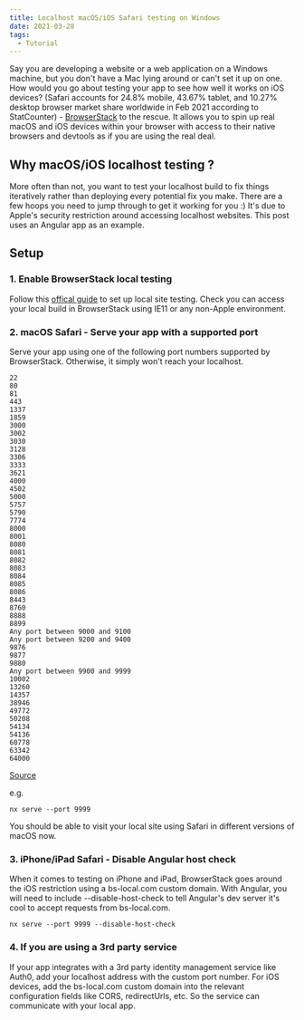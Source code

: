 ```yaml
---
title: Localhost macOS/iOS Safari testing on Windows
date: 2021-03-28
tags:
  - Tutorial
---
```


Say you are developing a website or a web application on a Windows machine, but you don't have a Mac lying around or can't set it up on one. How would you go about testing your app to see how well it works on iOS devices? (Safari accounts for 24.8% mobile, 43.67% tablet, and 10.27% desktop browser market share worldwide in Feb 2021 according to StatCounter) - [BrowserStack](https://www.browserstack.com/live/features) to the rescue. It allows you to spin up real macOS and iOS devices within your browser with access to their native browsers and devtools as if you are using the real deal.

## Why macOS/iOS localhost testing ?

More often than not, you want to test your localhost build to fix things iteratively rather than deploying every potential fix you make. There are a few hoops you need to jump through to get it working for you :) It's due to Apple's security restriction around accessing localhost websites. This post uses an Angular app as an example.

## Setup

### 1. Enable BrowserStack local testing

Follow this [offical guide](https://www.browserstack.com/docs/app-live/local-testing) to set up local site testing. Check you can access your local build in BrowserStack using IE11 or any non-Apple environment.

### 2. macOS Safari - Serve your app with a supported port

Serve your app using one of the following port numbers supported by BrowserStack. Otherwise, it simply won't reach your localhost.

```noLineNumbers
22
80
81
443
1337
1859
3000
3002
3030
3128
3306
3333
3621
4000
4502
5000
5757
5790
7774
8000
8001
8080
8081
8082
8083
8084
8085
8086
8443
8760
8888
8899
Any port between 9000 and 9100
Any port between 9200 and 9400
9876
9877
9880
Any port between 9900 and 9999
10002
13260
14357
38946
49772
50208
54134
54136
60778
63342
64000
```

[Source](https://www.browserstack.com/question/664)

e.g.

```noLineNumbers
nx serve --port 9999
```

You should be able to visit your local site using Safari in different versions of macOS now.

### 3. iPhone/iPad Safari - Disable Angular host check

When it comes to testing on iPhone and iPad, BrowserStack goes around the iOS restriction using a bs-local.com custom domain. With Angular, you will need to include --disable-host-check to tell Angular's dev server it's cool to accept requests from bs-local.com.

```noLineNumbers
nx serve --port 9999 --disable-host-check
```

### 4. If you are using a 3rd party service

If your app integrates with a 3rd party identity management service like Auth0, add your localhost address with the custom port number. For iOS devices, add the bs-local.com custom domain into the relevant configuration fields like CORS, redirectUrls, etc. So the service can communicate with your local app.
